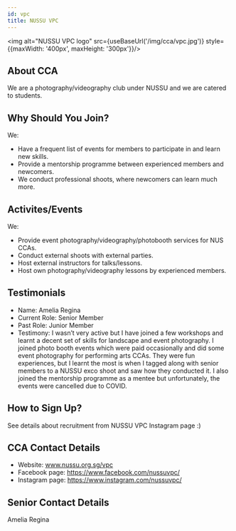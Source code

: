 ```yaml
---
id: vpc
title: NUSSU VPC
---
```



<img alt="NUSSU VPC logo" src={useBaseUrl('/img/cca/vpc.jpg')} style={{maxWidth: '400px', maxHeight: '300px'}}/>

## About CCA
We are a photography/videography club under NUSSU and we are catered to students.


## Why Should You Join?
We:
- Have a frequent list of events for members to participate in and learn new skills.
- Provide a mentorship programme between experienced members and newcomers.
- We conduct professional shoots, where newcomers can learn much more.


## Activites/Events
We:
- Provide event photography/videography/photobooth services for NUS CCAs.
- Conduct external shoots with external parties.
- Host external instructors for talks/lessons.
- Host own photography/videography lessons by experienced members.


## Testimonials
- Name: Amelia Regina
- Current Role: Senior Member
- Past Role: Junior Member
- Testimony: I wasn’t very active but I have joined a few workshops and learnt a decent set of skills for landscape and event photography. I joined photo booth events which were paid occasionally and did some event photography for performing arts CCAs. They were fun experiences, but I learnt the most is when I tagged along with senior members to a NUSSU exco shoot and saw how they conducted it. I also joined the mentorship programme as a mentee but unfortunately, the events were cancelled due to COVID.


## How to Sign Up?
See details about recruitment from NUSSU VPC Instagram page :)


## CCA Contact Details
- Website: www.nussu.org.sg/vpc 
- Facebook page: https://www.facebook.com/nussuvpc/
- Instagram page: https://www.instagram.com/nussuvpc/


## Senior Contact Details
Amelia Regina
